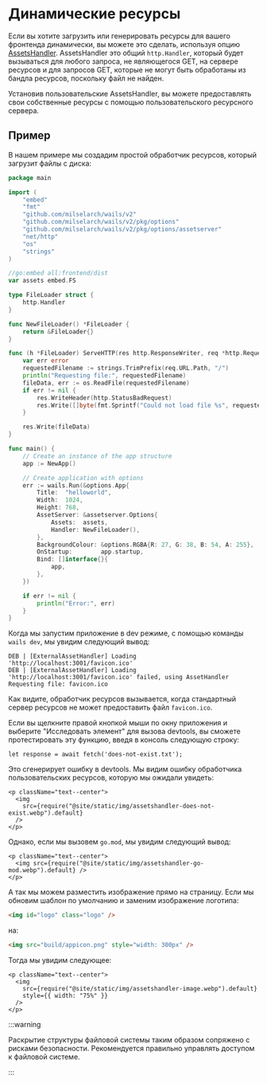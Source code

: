 # Динамические ресурсы

Если вы хотите загрузить или генерировать ресурсы для вашего фронтенда динамически, вы можете это сделать, используя опцию [AssetsHandler](../reference/options#assetshandler). AssetsHandler это общий `http.Handler`, который будет вызываться для любого запроса, не являющегося GET, на сервере ресурсов и для запросов GET, которые не могут быть обработаны из бандла ресурсов, поскольку файл не найден.

Установив пользовательские AssetsHandler, вы можете предоставлять свои собственные ресурсы с помощью пользовательского ресурсного сервера.

## Пример

В нашем примере мы создадим простой обработчик ресурсов, который загрузит файлы с диска:

```go title=main.go {16-35,49}
package main

import (
    "embed"
    "fmt"
    "github.com/milselarch/wails/v2"
    "github.com/milselarch/wails/v2/pkg/options"
    "github.com/milselarch/wails/v2/pkg/options/assetserver"
    "net/http"
    "os"
    "strings"
)

//go:embed all:frontend/dist
var assets embed.FS

type FileLoader struct {
    http.Handler
}

func NewFileLoader() *FileLoader {
    return &FileLoader{}
}

func (h *FileLoader) ServeHTTP(res http.ResponseWriter, req *http.Request) {
    var err error
    requestedFilename := strings.TrimPrefix(req.URL.Path, "/")
    println("Requesting file:", requestedFilename)
    fileData, err := os.ReadFile(requestedFilename)
    if err != nil {
        res.WriteHeader(http.StatusBadRequest)
        res.Write([]byte(fmt.Sprintf("Could not load file %s", requestedFilename)))
    }

    res.Write(fileData)
}

func main() {
    // Create an instance of the app structure
    app := NewApp()

    // Create application with options
    err := wails.Run(&options.App{
        Title:  "helloworld",
        Width:  1024,
        Height: 768,
        AssetServer: &assetserver.Options{
            Assets:  assets,
            Handler: NewFileLoader(),
        },
        BackgroundColour: &options.RGBA{R: 27, G: 38, B: 54, A: 255},
        OnStartup:        app.startup,
        Bind: []interface{}{
            app,
        },
    })

    if err != nil {
        println("Error:", err)
    }
}
```

Когда мы запустим приложение в dev режиме, с помощью команды `wails dev`, мы увидим следующий вывод:

```
DEB | [ExternalAssetHandler] Loading 'http://localhost:3001/favicon.ico'
DEB | [ExternalAssetHandler] Loading 'http://localhost:3001/favicon.ico' failed, using AssetHandler
Requesting file: favicon.ico
```

Как видите, обработчик ресурсов вызывается, когда стандартный сервер ресурсов не может предоставить файл `favicon.ico`.

Если вы щелкните правой кнопкой мыши по окну приложения и выберите "Исследовать элемент" для вызова devtools, вы сможете протестировать эту функцию, введя в консоль следующую строку:

```
let response = await fetch('does-not-exist.txt');
```

Это сгенерирует ошибку в devtools. Мы видим ошибку обработчика пользовательских ресурсов, которую мы ожидали увидеть:

```mdx-code-block
<p className="text--center">
  <img
    src={require("@site/static/img/assetshandler-does-not-exist.webp").default}
  />
</p>
```

Однако, если мы вызовем `go.mod`, мы увидим следующий вывод:

```mdx-code-block
<p className="text--center">
  <img src={require("@site/static/img/assetshandler-go-mod.webp").default} />
</p>
```

А так мы можем разместить изображение прямо на страницу. Если мы обновим шаблон по умолчанию и заменим изображение логотипа:

```html
<img id="logo" class="logo" />
```

на:

```html
<img src="build/appicon.png" style="width: 300px" />
```

Тогда мы увидим следующее:

```mdx-code-block
<p className="text--center">
  <img
    src={require("@site/static/img/assetshandler-image.webp").default}
    style={{ width: "75%" }}
  />
</p>
```

:::warning

Раскрытие структуры файловой системы таким образом сопряжено с рисками безопасности. Рекомендуется правильно управлять доступом к файловой системе.

:::

